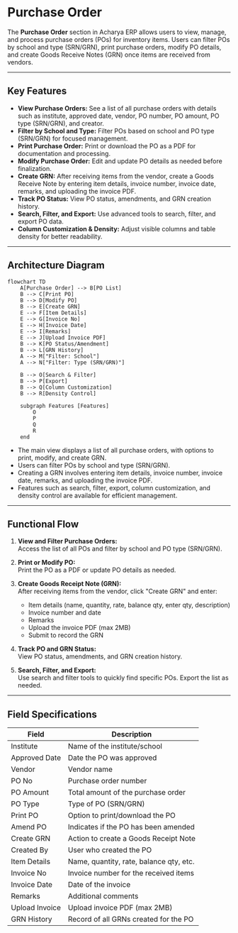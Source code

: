 # Purchase Order

The **Purchase Order** section in Acharya ERP allows users to view, manage, and process purchase orders (POs) for inventory items. Users can filter POs by school and type (SRN/GRN), print purchase orders, modify PO details, and create Goods Receive Notes (GRN) once items are received from vendors.

---

## Key Features

- **View Purchase Orders:** See a list of all purchase orders with details such as institute, approved date, vendor, PO number, PO amount, PO type (SRN/GRN), and creator.
- **Filter by School and Type:** Filter POs based on school and PO type (SRN/GRN) for focused management.
- **Print Purchase Order:** Print or download the PO as a PDF for documentation and processing.
- **Modify Purchase Order:** Edit and update PO details as needed before finalization.
- **Create GRN:** After receiving items from the vendor, create a Goods Receive Note by entering item details, invoice number, invoice date, remarks, and uploading the invoice PDF.
- **Track PO Status:** View PO status, amendments, and GRN creation history.
- **Search, Filter, and Export:** Use advanced tools to search, filter, and export PO data.
- **Column Customization & Density:** Adjust visible columns and table density for better readability.

---

## Architecture Diagram

```mermaid
flowchart TD
    A[Purchase Order] --> B[PO List]
    B --> C[Print PO]
    B --> D[Modify PO]
    B --> E[Create GRN]
    E --> F[Item Details]
    E --> G[Invoice No]
    E --> H[Invoice Date]
    E --> I[Remarks]
    E --> J[Upload Invoice PDF]
    B --> K[PO Status/Amendment]
    B --> L[GRN History]
    A --> M["Filter: School"]
    A --> N["Filter: Type (SRN/GRN)"]

    B --> O[Search & Filter]
    B --> P[Export]
    B --> Q[Column Customization]
    B --> R[Density Control]

    subgraph Features [Features]
        O
        P
        Q
        R
    end
```

- The main view displays a list of all purchase orders, with options to print, modify, and create GRN.
- Users can filter POs by school and type (SRN/GRN).
- Creating a GRN involves entering item details, invoice number, invoice date, remarks, and uploading the invoice PDF.
- Features such as search, filter, export, column customization, and density control are available for efficient management.

---

## Functional Flow

1. **View and Filter Purchase Orders:**  
   Access the list of all POs and filter by school and PO type (SRN/GRN).

2. **Print or Modify PO:**  
   Print the PO as a PDF or update PO details as needed.

3. **Create Goods Receipt Note (GRN):**  
   After receiving items from the vendor, click "Create GRN" and enter:

   - Item details (name, quantity, rate, balance qty, enter qty, description)
   - Invoice number and date
   - Remarks
   - Upload the invoice PDF (max 2MB)
   - Submit to record the GRN

4. **Track PO and GRN Status:**  
   View PO status, amendments, and GRN creation history.

5. **Search, Filter, and Export:**  
   Use search and filter tools to quickly find specific POs. Export the list as needed.

---

## Field Specifications

| Field          | Description                             |
| -------------- | --------------------------------------- |
| Institute      | Name of the institute/school            |
| Approved Date  | Date the PO was approved                |
| Vendor         | Vendor name                             |
| PO No          | Purchase order number                   |
| PO Amount      | Total amount of the purchase order      |
| PO Type        | Type of PO (SRN/GRN)                    |
| Print PO       | Option to print/download the PO         |
| Amend PO       | Indicates if the PO has been amended    |
| Create GRN     | Action to create a Goods Receipt Note   |
| Created By     | User who created the PO                 |
| Item Details   | Name, quantity, rate, balance qty, etc. |
| Invoice No     | Invoice number for the received items   |
| Invoice Date   | Date of the invoice                     |
| Remarks        | Additional comments                     |
| Upload Invoice | Upload invoice PDF (max 2MB)            |
| GRN History    | Record of all GRNs created for the PO   |
